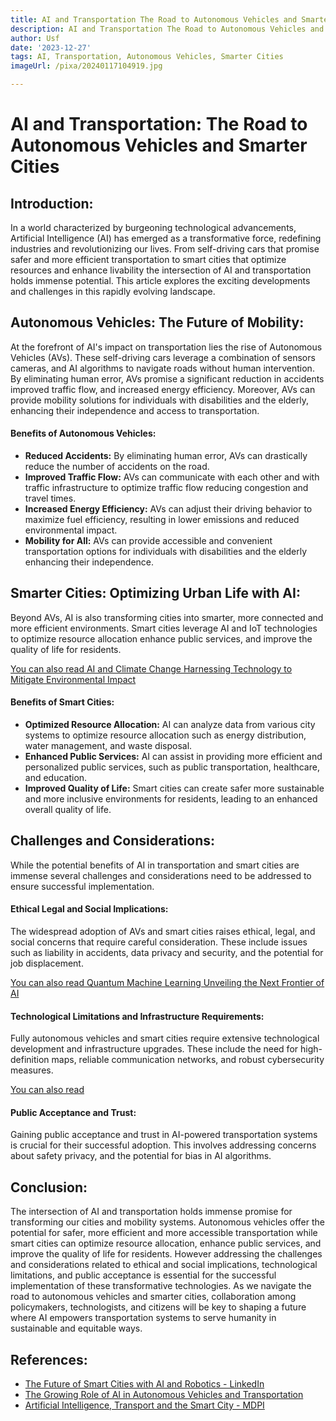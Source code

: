 ```yaml
---
title: AI and Transportation The Road to Autonomous Vehicles and Smarter Cities
description: AI and Transportation The Road to Autonomous Vehicles and Smarter Cities
author: Usf
date: '2023-12-27'
tags: AI, Transportation, Autonomous Vehicles, Smarter Cities
imageUrl: /pixa/20240117104919.jpg

---
```

# AI and Transportation:  The Road to Autonomous Vehicles and Smarter Cities


## Introduction:
In a  world characterized by burgeoning technological advancements, Artificial Intelligence (AI) has emerged as a transformative force, redefining industries and revolutionizing our lives. From  self-driving cars that promise safer and more efficient transportation to smart cities  that optimize resources and enhance  livability the intersection of AI and transportation holds immense potential.  This article explores the exciting developments and challenges in this rapidly evolving landscape.


## Autonomous Vehicles: The Future of Mobility:
At the forefront of AI's impact on transportation  lies the rise of Autonomous Vehicles (AVs). These self-driving cars leverage a combination of sensors cameras, and AI algorithms to navigate roads without human intervention. By eliminating human error, AVs promise a significant reduction  in accidents improved traffic flow, and increased  energy efficiency.  Moreover,  AVs can provide mobility solutions for individuals with disabilities and the elderly, enhancing their independence and access to transportation.


#### Benefits of Autonomous  Vehicles:
- **Reduced Accidents:** By eliminating human error, AVs can drastically reduce the number  of accidents on the  road.
- **Improved Traffic  Flow:**  AVs can communicate with  each other and  with traffic infrastructure to optimize traffic flow reducing congestion and travel times.
- **Increased  Energy  Efficiency:** AVs can  adjust their driving behavior to maximize fuel efficiency, resulting in lower  emissions and reduced environmental impact.
- **Mobility for All:** AVs can provide accessible and convenient transportation options for individuals with disabilities and the elderly  enhancing their independence.


## Smarter Cities: Optimizing Urban Life with AI:
Beyond AVs, AI is also  transforming cities into smarter, more connected and more efficient environments. Smart cities leverage AI and IoT technologies to optimize resource allocation enhance public services, and improve the  quality of life for residents.


[You can  also read  AI and Climate Change Harnessing Technology to Mitigate Environmental Impact](AI%20and%20Climate%20Change%20Harnessing%20Technology%20to%20Mitigate%20Environmental%20Impact)


#### Benefits of Smart Cities:
- **Optimized Resource Allocation:** AI can analyze data from various city systems  to optimize  resource allocation such as energy distribution,  water management, and waste disposal.
- **Enhanced Public Services:** AI can assist in providing more efficient and personalized public services,  such as public transportation, healthcare, and  education.
- **Improved Quality of Life:** Smart cities can create safer more sustainable and more inclusive environments for  residents, leading to an enhanced overall  quality  of life.


## Challenges and Considerations:
While  the potential  benefits of AI in transportation and smart cities are immense several challenges  and considerations need to be addressed to ensure successful implementation.


#### Ethical Legal and  Social Implications:
The  widespread adoption of AVs and smart  cities raises  ethical, legal, and social concerns that require careful consideration. These include issues such  as  liability in accidents, data privacy and security, and the potential for job displacement.


[You can  also read Quantum Machine Learning Unveiling the Next Frontier  of AI](Quantum%20Machine%20Learning%20Unveiling%20the%20Next%20Frontier%20of%20AI)


#### Technological Limitations and Infrastructure Requirements:
Fully autonomous vehicles and smart cities  require extensive technological development  and infrastructure  upgrades. These include the need for high-definition maps, reliable communication networks,  and robust cybersecurity measures.


[You can also read ]()


#### Public Acceptance and  Trust:
Gaining public acceptance and trust  in AI-powered transportation systems is crucial for their successful adoption. This involves addressing concerns about safety privacy, and the potential for bias in AI algorithms.


##  Conclusion:
The intersection  of AI and transportation  holds immense promise for transforming our cities and mobility systems. Autonomous  vehicles offer the potential for safer, more efficient and more accessible  transportation while smart cities can optimize resource allocation, enhance public services, and improve the  quality of life for residents. However addressing the  challenges and considerations related to ethical and social implications, technological limitations, and public acceptance is essential for the successful implementation of these transformative technologies. As we navigate the road to autonomous  vehicles and  smarter cities, collaboration  among policymakers, technologists, and citizens will be key to shaping a future where AI empowers transportation systems to serve humanity in sustainable and equitable ways.

## References:
- [The Future of Smart Cities with AI and Robotics - LinkedIn](https://www.linkedin.com/pulse/future-smart-cities-ai-robotics-alok-nayak-cjrlf?trk=public_post)
- [The Growing Role of AI in Autonomous Vehicles and Transportation](https://medium.com/@seekmeai/the-growing-role-of-ai-in-autonomous-vehicles-and-transportation-cdde81ae0565)
- [Artificial Intelligence, Transport and the Smart City - MDPI](https://www.mdpi.com/2071-1050/12/7/2789)

